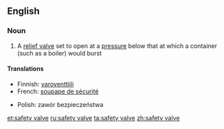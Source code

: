 ==English==

===Noun===
{{wikipedia}}
{{en-noun|sg=[[safety]] [[valve]]}}

# A [[relief valve]] set to open at a [[pressure]] below that at which a container (such as a boiler) would burst

====Translations====
{{trans-top|a relief valve set to open at a pressure below that at which a container would burst}}
*Finnish: [[varoventtiili]]
*French: [[soupape de sécurité]]
{{trans-mid}}
*Polish: zawór bezpieczeństwa {{m}}
{{trans-bottom}}

[[et:safety valve]]
[[ru:safety valve]]
[[ta:safety valve]]
[[zh:safety valve]]